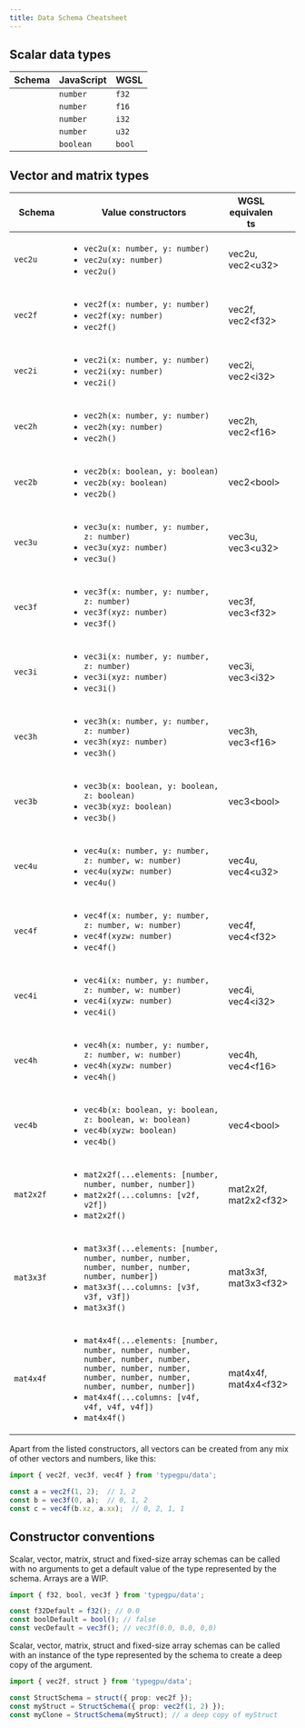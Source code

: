 ```yaml
---
title: Data Schema Cheatsheet
---
```


## Scalar data types


| Schema | JavaScript | WGSL |
| --- | --- | --- |
| <Code code="import { f32 } from 'typegpu/data';" lang="js" />  | `number`  | `f32`  |
| <Code code="import { f16 } from 'typegpu/data';" lang="js" />  | `number`  | `f16`  |
| <Code code="import { i32 } from 'typegpu/data';" lang="js" />  | `number`  | `i32`  |
| <Code code="import { u32 } from 'typegpu/data';" lang="js" />  | `number`  | `u32`  |
| <Code code="import { bool } from 'typegpu/data';" lang="js" /> | `boolean` | `bool` |

## Vector and matrix types

| <div style="width:5em">Schema</div> | Value constructors | <div style="width:5em">WGSL equivalents</div> |
| --- | --- | --- |
| `vec2u` | <ul><li>`vec2u(x: number, y: number)`</li> <li>`vec2u(xy: number)`</li> <li>`vec2u()`</li></ul> | vec2u, vec2\<u32\> |
| `vec2f` | <ul><li>`vec2f(x: number, y: number)`</li> <li>`vec2f(xy: number)`</li> <li>`vec2f()`</li></ul> | vec2f, vec2\<f32\> |
| `vec2i` | <ul><li>`vec2i(x: number, y: number)`</li> <li>`vec2i(xy: number)`</li> <li>`vec2i()`</li></ul> | vec2i, vec2\<i32\> |
| `vec2h` | <ul><li>`vec2h(x: number, y: number)`</li> <li>`vec2h(xy: number)`</li> <li>`vec2h()`</li></ul> | vec2h, vec2\<f16\> |
| `vec2b` | <ul><li>`vec2b(x: boolean, y: boolean)`</li> <li>`vec2b(xy: boolean)`</li> <li>`vec2b()`</li></ul> | vec2\<bool\> |
| `vec3u` | <ul><li>`vec3u(x: number, y: number, z: number)`</li> <li>`vec3u(xyz: number)`</li> <li>`vec3u()`</li></ul>  | vec3u, vec3\<u32\> |
| `vec3f` | <ul><li>`vec3f(x: number, y: number, z: number)`</li> <li>`vec3f(xyz: number)`</li> <li>`vec3f()`</li></ul>  | vec3f, vec3\<f32\> |
| `vec3i` | <ul><li>`vec3i(x: number, y: number, z: number)`</li> <li>`vec3i(xyz: number)`</li> <li>`vec3i()`</li></ul>  | vec3i, vec3\<i32\> |
| `vec3h` | <ul><li>`vec3h(x: number, y: number, z: number)`</li> <li>`vec3h(xyz: number)`</li> <li>`vec3h()`</li></ul>  | vec3h, vec3\<f16\> |
| `vec3b` | <ul><li>`vec3b(x: boolean, y: boolean, z: boolean)`</li> <li>`vec3b(xyz: boolean)`</li> <li>`vec3b()`</li></ul>  | vec3\<bool\> |
| `vec4u` | <ul><li>`vec4u(x: number, y: number, z: number, w: number)`</li> <li>`vec4u(xyzw: number)`</li> <li>`vec4u()`</li></ul>  | vec4u, vec4\<u32\> |
| `vec4f` | <ul><li>`vec4f(x: number, y: number, z: number, w: number)`</li> <li>`vec4f(xyzw: number)`</li> <li>`vec4f()`</li></ul>  | vec4f, vec4\<f32\> |
| `vec4i` | <ul><li>`vec4i(x: number, y: number, z: number, w: number)`</li> <li>`vec4i(xyzw: number)`</li> <li>`vec4i()`</li></ul>  | vec4i, vec4\<i32\> |
| `vec4h` | <ul><li>`vec4h(x: number, y: number, z: number, w: number)`</li> <li>`vec4h(xyzw: number)`</li> <li>`vec4h()`</li></ul>  | vec4h, vec4\<f16\> |
| `vec4b` | <ul><li>`vec4b(x: boolean, y: boolean, z: boolean, w: boolean)`</li> <li>`vec4b(xyzw: boolean)`</li> <li>`vec4b()`</li></ul>  | vec4\<bool\> |
| `mat2x2f` | <ul><li>`mat2x2f(...elements: [number, number, number, number])`</li> <li>`mat2x2f(...columns: [v2f, v2f])`</li> <li>`mat2x2f()`</li></ul>  | mat2x2f, mat2x2\<f32\> |
| `mat3x3f` | <ul><li>`mat3x3f(...elements: [number, number, number, number, number, number, number, number, number])`</li> <li>`mat3x3f(...columns: [v3f, v3f, v3f])`</li> <li>`mat3x3f()`</li></ul>  | mat3x3f, mat3x3\<f32\> |
| `mat4x4f` | <ul><li>`mat4x4f(...elements: [number, number, number, number, number, number, number, number, number, number, number, number, number, number, number, number])`</li> <li>`mat4x4f(...columns: [v4f, v4f, v4f, v4f])`</li> <li>`mat4x4f()`</li></ul>  | mat4x4f, mat4x4\<f32\> |

Apart from the listed constructors, all vectors can be created from any mix of other vectors and numbers, like this:

```ts
import { vec2f, vec3f, vec4f } from 'typegpu/data';

const a = vec2f(1, 2);  // 1, 2
const b = vec3f(0, a);  // 0, 1, 2
const c = vec4f(b.xz, a.xx);  // 0, 2, 1, 1 
```

## Constructor conventions

Scalar, vector, matrix, struct and fixed-size array schemas can be called with no arguments to get a default value of the type represented by the schema. Arrays are a WIP.

```ts
import { f32, bool, vec3f } from 'typegpu/data';

const f32Default = f32(); // 0.0
const boolDefault = bool(); // false
const vecDefault = vec3f(); // vec3f(0.0, 0.0, 0,0)
```

Scalar, vector, matrix, struct and fixed-size array schemas can be called with an instance of the type represented by the schema to create a deep copy of the argument.

```ts
import { vec2f, struct } from 'typegpu/data';

const StructSchema = struct({ prop: vec2f });
const myStruct = StructSchema({ prop: vec2f(1, 2) });
const myClone = StructSchema(myStruct); // a deep copy of myStruct
```

